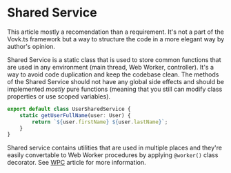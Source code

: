 
# Shared Service

<Callout type="info" emoji="ℹ️">
  This article mostly a recomendation than a requirement. It's not a part of the Vovk.ts framework but a way to structure the code in a more elegant way by author's opinion.
</Callout>

Shared Service is a static class that is used to store common functions that are used in any environment (main thread, Web Worker, controller). It's a way to avoid code duplication and keep the codebase clean. The methods of the Shared Service should not have any global side effects and should be implemented *mostly* pure functions (meaning that you still can modify class properties or use scoped variables).

```ts filename="/src/modules/user/UserSharedService.ts"
export default class UserSharedService {
    static getUserFullName(user: User) {
        return `${user.firstName} ${user.lastName}`;
    }
}
```

Shared service contains utilities that are used in multiple places and they're easily convertable to Web Worker procedures by applying `@worker()` class decorator. See [WPC](/worker) article for more information.

